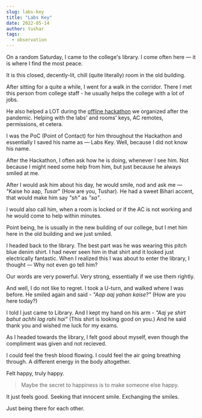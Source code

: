 ```yaml
---
slug: labs-key
title: "Labs Key"
date: 2022-05-14
author: tushar
tags:
  - observation
---
```


On a random Saturday, I came to the college's library. I come often here — it is where I find the most peace. 

It is this closed, decently-lit, chill (quite literally) room in the old building.

After sitting for a quite a while, I went for a walk in the corridor. There I met this person from college staff - he usually helps the college with a lot of jobs. 

He also helped a LOT during the [offline hackathon](https://www.tseccodecell.com/tsec-hacks) we organized after the pandemic. Helping with the labs' and rooms' keys, AC remotes, permissions, et cetera.

I was the PoC (Point of Contact) for him throughout the Hackathon and essentially I saved his name as — Labs Key. Well, because I did not know his name.

After the Hackathon, I often ask how he is doing, whenever I see him. Not because I might need some help from him, but just because he always smiled at me.

After I would ask him about his day, he would smile, nod and ask me — "Kaise ho aap, *Tusar*" (How are you, Tushar). He had a sweet Bihari accent, that would make him say *"sh"* as *"sa"*. 

I would also call him, when a room is locked or if the AC is not working and he would come to help within minutes. 

Point being, he is usually in the new building of our college, but I met him here in the old building and we just smiled.

I headed back to the library. The best part was he was wearing this pitch blue denim shirt. I had never seen him in that shirt and it looked just electrically fantastic. When I realized this I was about to enter the library, I thought — Why not even go tell him? 

Our words are very powerful. Very strong, essentially if we use them rightly. 

And well, I do not like to regret. I took a U-turn, and walked where I was before. He smiled again and said - *"Aap aaj yahan kaise?"* (How are you here today?) 

I told I just came to Library. And I kept my hand on his arm - *"Aaj ye shirt bahut achhi lag rahi hai"* (This shirt is looking good on you.) And he said thank you and wished me luck for my exams.  

As I headed towards the library, I felt good about myself, even though the compliment was given and not recieved. 

I could feel the fresh blood flowing. I could feel the air going breathing through. A different energy in the body altogether. 

Felt happy, truly happy.

> Maybe the secret to happiness is to make someone else happy.

It just feels good. Seeking that innocent smile. Exchanging the smiles.

Just being there for each other. 